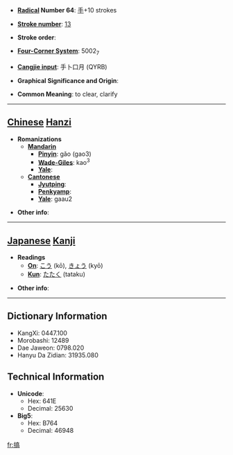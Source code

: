 * '''[[Wiktionary:Chinese radical index| Radical]] Number 64''': [[Wiktionary:Chinese radical index 手|手]]+10 strokes

* '''[[Wiktionary:Chinese total strokes index|Stroke number]]''': [[Wiktionary:Chinese total strokes index 13|13]]

* '''Stroke order''': 

* '''[[Wiktionary:Chinese four corner index|Four-Corner System]]''': 5002<sub>7</sub>

* '''[[Wiktionary:Chinese Cangjie index|Cangjie input]]''': 手卜口月 (QYRB)

* '''Graphical Significance and Origin''': 

* '''Common Meaning''': to clear, clarify

----

== [[Chinese]] [[Hanzi]] ==

* '''Romanizations'''
** '''[[Mandarin]]'''
*** '''[[Pinyin]]''': gǎo (gao3)
*** '''[[Wade-Giles]]''': kao<sup>3</sup>
*** '''[[Yale]]''': 
** '''[[Cantonese]]'''
*** '''[[Jyutping]]''':
*** '''[[Penkyamp]]''': 
*** '''[[Yale]]''': gaau2

* '''Other info''': 

----

== [[Japanese]] [[Kanji]] ==

* '''Readings'''
** '''[[On]]''': [[こう]] (kō), [[きょう]] (kyō)
** '''[[Kun]]''': [[たたく]] (tataku)

* '''Other info''':  

----

== Dictionary Information ==

* KangXi: 0447.100
* Morobashi: 12489
* Dae Jaweon: 0798.020
* Hanyu Da Zidian: 31935.080

== Technical Information ==

* '''Unicode''':
** Hex: 641E
** Decimal: 25630
* '''Big5''':
** Hex: B764
** Decimal: 46948

[[fr:搞]]